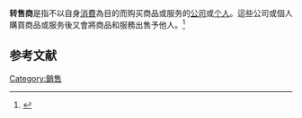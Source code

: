 {{Expand language|1=en|time=2021-03-04T12:41:54+00:00}}
'''转售商'''是指不以自身[[消費|消費]]為目的而购买商品或服务的[[公司|公司]]或[[个人|个人]]。這些公司或個人購買商品或服务後又會將商品和服務出售予他人。<ref>{{Cite book
  | authors = Karl M. Popp and Ralf Meyer
  | title = Profit from Software Ecosystems: Business Models, Ecosystems and Partnerships in the Software Industry
  | year = 2010
  | publisher = BOD
  | location = Norderstedt, Germany
  | isbn = 3-8423-0051-4}}</ref>

==参考文献==
{{reflist}}

[[Category:銷售|Category:銷售]]